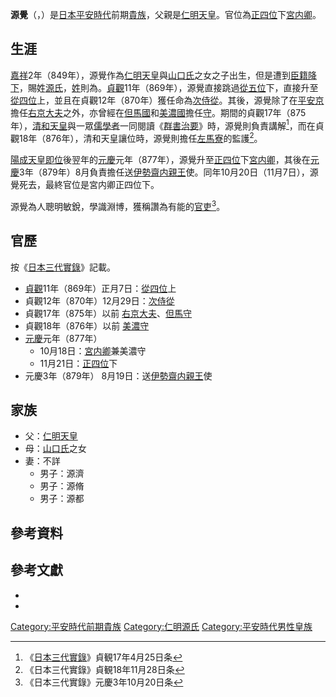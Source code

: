 {{東亞男性歷史人物
|名稱 = 源 覺
|身份 = 
|國家 = 日本
|時代 = [[平安時代|平安時代]]
|主君 = [[清和天皇|清和天皇]]→[[陽成天皇|陽成天皇]]
|屆數 =
|最高職務 = [[宮內省|宮內卿]]
|前任 =
|繼任 = 
|圖片名稱 = 
|圖片大小 = 
|圖片說明 = 
|氏 = [[源氏|源氏]]
|姓 = 皇族→[[源氏|源]]{{Link-ja|朝臣 (日本)|朝臣|朝臣}}
|羅馬拼音 = Minamoto no Satoru
|假名 = {{lang|ja|みなもと の さとる}}
|官職 = [[侍從|次侍從]]→[[京職|右京大夫]]→[[但馬國|但馬守]]→[[美濃國|美濃守]]→[[宮內省|宮内卿]]兼美濃守→送[[齋宮|伊勢齋内親王]]使
|位階 = [[從四位|從四位]]上→[[正四位|正四位]]下
|信仰 =
|出身地 =
|世系 = [[源氏|仁明源氏]]
|初名 = 
|乳名 = <!--日本、朝鮮、琉球以外人物用-->
|幼名 = 
|別名 =
|法號 = 
|院號 = 
|其他名號 = 
|出生日期 = [[嘉祥_(仁明天皇)|嘉祥]]2年（849年）
|出生地點 =
|逝世日期 = [[元慶|元慶]]3年10月20日（879年11月7日）
|逝世地點 = 
|廟號 =
|諡號 =
|墓葬 = 
|祠廟 =
|父親 = [[仁明天皇|仁明天皇]]
|嫡母 = [[藤原順子|藤原順子]]（[[藤原冬嗣|藤原冬嗣]]之女）
|母親 = [[山口氏|山口氏]]之女
|繼父=
|繼母=
|養父=
|養母=
|猶父= <!--日本人用-->
|烏帽子親= 
|正室 = 
|妻 = 
|繼室 =
|側室 =
|正室之父 = 
|正室之嫡母 =
|正室之母 =
|妻之父 = 
|妻之嫡母 =
|妻之母 =
|繼室之父 =
|繼室之嫡母 =
|繼室之母 =
|兄弟 = [[文德天皇|文德天皇]]<br>{{Link-ja|宗康親王|宗康親王}}<br>[[人康親王|人康親王]]<br>[[光孝天皇|光孝天皇]]<br>本康親王<br>{{Link-ja|國康親王|国康親王}}<br>{{Link-ja|常康親王|常康親王}}<br>成康親王<br>[[貞登|貞登]]<br>{{Link-ja|源多|源多}}<br>{{Link-ja|源光 (公卿)|源光 (公卿)|源光}}<br>[[源冷|源冷]]<br>{{Link-ja|源效|源効}}
|姊妹 = 新子內親王<br>親子内親王<br>平子內親王<br>{{Link-ja|時子内親王|時子内親王}}（[[齋院|齋院]]）<br>柔子内親王（[[齋宮|齋宮]]）<br>真子內親王<br>重子內親王<br>{{Link-ja|久子内親王|久子内親王}}（[[齋宮|齋宮]]）<br>{{Link-ja|高子內親王|高子内親王}}（[[齋院|齋院]]）
|子 = 源濟<br>源脩<br>源都
|女 = 
|養子 = 
|養女 =
|猶子 = <!--日本人用-->
|婿養子 = <!--日本人用-->
|烏帽子子 = <!--日本人用-->
|繼子 =
|繼女 =
|其他親屬 = [[正子内親王_(嵯峨天皇皇女)|正子內親王]]（姑母，與仁明天皇同年出生）<br>[[有智子內親王|有智子內親王]]（姑母）<br>[[源融|源融]]（叔父）<br>[[源潔姬|源潔姬]]（姑母，與仁明天皇同年出生）
|出身 = <!---此处指科举出身--->
|功名 = 
|經歷 = 
|著作 =
|注釋 =
}}

'''源覺'''（{{jpn|j=源覚|hg=みなもと の さとる|rm=Minamoto no Satoru}}，{{bd|849年||879年|11月7日|catIdx=Minamoto no Satoru}}）是[[日本|日本]][[平安時代|平安時代]]前期[[貴族|貴族]]，父親是[[仁明天皇|仁明天皇]]。官位為[[正四位|正四位]]下[[宮內省|宮内卿]]。

== 生涯 ==
[[嘉祥_(仁明天皇)|嘉祥]]2年（849年），源覺作為[[仁明天皇|仁明天皇]]與[[山口氏|山口氏]]之女之子出生，但是遭到[[臣籍降下|臣籍降下]]，賜姓[[源氏|源氏]]，[[姓_(日本政治結構)|姓]]則為{{Link-ja|朝臣 (日本)|朝臣|朝臣}}。[[貞觀_(清和天皇)|貞觀]]11年（869年），源覺直接跳過[[從五位|從五位]]下，直接升至[[從四位|從四位]]上，並且在貞觀12年（870年）獲任命為[[侍從|次侍從]]。其後，源覺除了在[[平安京|平安京]]擔任[[京職|右京大夫]]之外，亦曾經在[[但馬國|但馬國]]和[[美濃國|美濃國]]擔任[[國司|守]]。期間的貞觀17年（875年），[[清和天皇|清和天皇]]與一眾[[儒學者|儒學者]]一同閱讀《[[群書治要|群書治要]]》時，源覺則負責講解<ref>《[[日本三代實錄|日本三代實錄]]》貞観17年4月25日条</ref>，而在貞觀18年（876年），清和天皇讓位時，源覺則擔任[[馬寮|左馬寮]]的監護<ref>《日本三代實錄》貞観18年11月28日条</ref>。

[[陽成天皇|陽成天皇]][[即位|即位]]後翌年的[[元慶|元慶]]元年（877年），源覺升至[[正四位|正四位]]下[[宮内省|宮内卿]]，其後在[[元慶|元慶]]3年（879年）8月負責擔任送[[齋宮|伊勢齋内親王]]使。同年10月20日（11月7日），源覺死去，最終官位是宮内卿正四位下。

源覺為人聰明敏銳，學識淵博，獲稱讚為有能的[[官吏|官吏]]<ref>《日本三代實錄》元慶3年10月20日条</ref>。

== 官歷 ==
按《[[日本三代實錄|日本三代實錄]]》記載。
*[[貞觀_(清和天皇)|貞觀]]11年（869年）正月7日：[[從四位|從四位]]上
*貞觀12年（870年）12月29日：[[侍從|次侍從]]
*貞觀17年（875年）以前 [[京職|右京大夫]]、[[但馬國|但馬守]]
*貞觀18年（876年）以前 [[美濃國|美濃守]]
*[[元慶|元慶]]元年（877年）
**10月18日：[[宮內省|宮内卿]]兼美濃守
**11月21日：[[正四位|正四位]]下
*元慶3年（879年） 8月19日：送[[齋宮|伊勢齋内親王]]使

== 家族 ==
*父：[[仁明天皇|仁明天皇]]
*母：[[山口氏|山口氏]]之女
*妻：不詳
**男子：源濟
**男子：源脩
**男子：源都

==參考資料==
{{reflist}}

==參考文獻== 
*{{cite book |editor={{Link-ja|武田祐吉|武田祐吉}}和{{Link-ja|佐藤謙三|佐藤謙三}} |title=読み下し [[日本三代實錄|日本三代實錄]]上 |publisher={{Link-ja|戎光祥出版|戎光祥出版}} |year=2009  |isbn=978-4864030014}}
*{{cite book |editor={{Link-ja|黑板勝美|黒板勝美}} |title=[[尊卑分脈|尊卑分脈]] 第三篇 |publisher=[[吉川弘文館|吉川弘文館]] |year=1987 |isbn=4642003649}}

{{DEFAULTSORT:Minamoto no Satoru}}
[[Category:平安時代前期貴族|Category:平安時代前期貴族]]
[[Category:仁明源氏|Category:仁明源氏]]
[[Category:平安時代男性皇族|Category:平安時代男性皇族]]